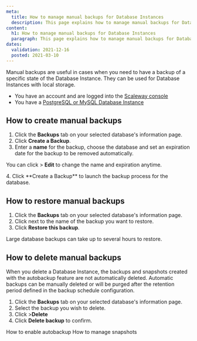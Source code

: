 ```yaml
---
meta:
  title: How to manage manual backups for Database Instances
  description: This page explains how to manage manual backups for Database Instances
content:
  h1: How to manage manual backups for Database Instances
  paragraph: This page explains how to manage manual backups for Database Instances
dates:
  validation: 2021-12-16
  posted: 2021-03-10
---
```


Manual backups are useful in cases when you need to have a backup of a specific state of the Database Instance. They can be used for Database Instances with local storage.

<Message type="requirement">

- You have an account and are logged into the [Scaleway console](https://console.scaleway.com)
- You have a [PostgreSQL or MySQL Database Instance](/databases/databases-for-postgresql-and-mysql/quickstart)

</Message>

## How to create manual backups

1. Click the **Backups** tab on your selected database's information page.
2. Click **Create a Backup**.
3. Enter a **name** for the backup, choose the database and set an expiration date for the backup to be removed automatically.
  <Message type="note">

  You can click <Icon name="more" /> > **Edit** to change the name and expiration anytime.

  </Message>
4. Click **Create a Backup** to launch the backup process for the database.

## How to restore manual backups

1. Click the **Backups** tab on your selected database's information page.
2. Click <Icon name="more" /> next to the name of the backup you want to restore.
3. Click **Restore this backup**.
  <Message type="note">

  Large database backups can take up to several hours to restore.

  </Message>

## How to delete manual backups

When you delete a Database Instance, the backups and snapshots created with the autobackup feature are not automatically deleted. 
Automatic backups can be manually deleted or will be purged after the retention period defined in the backup schedule configuration.

1. Click the **Backups** tab on your selected database's information page.
2. Select the backup you wish to delete. 
3. Click <Icon name="more" /> >**Delete**
4. Click **Delete backup** to confirm. 

<Navigation title="See Also">
  <PreviousButton to="/databases/databases-for-postgresql-and-mysql/how-to/enable-autobackup/">How to enable autobackup</PreviousButton>
  <NextButton to="/databases/databases-for-postgresql-and-mysql/how-to/manage-snapshots/">How to manage snapshots</NextButton>
</Navigation>
